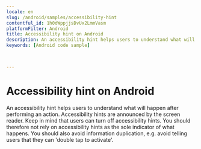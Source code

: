 ```yaml
---
locale: en
slug: /android/samples/accessibility-hint
contentful_id: 1h0dWppjjsDvUx2LmmVasm
platformFilter: Android
title: Accessibility hint on Android
description: An accessibility hint helps users to understand what will happen after performing an action.
keywords: [Android code sample]


	
---
```


# Accessibility hint on Android

An accessibility hint helps users to understand what will happen after performing an action. Accessibility hints are announced by the screen reader. Keep in mind that users can turn off accessibility hints. You should therefore not rely on accessibility hints as the sole indicator of what happens. You should also avoid information duplication, e.g. avoid telling users that they can 'double tap to activate'.

<CodeSample id="accessibility-hint" locale="en" platform="android"/>